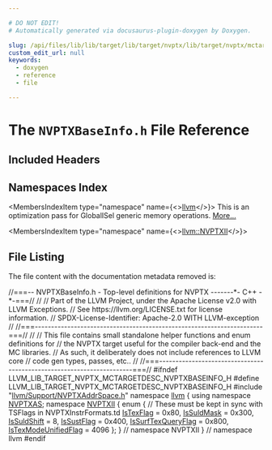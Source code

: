 ```yaml
---

# DO NOT EDIT!
# Automatically generated via docusaurus-plugin-doxygen by Doxygen.

slug: /api/files/lib/lib/target/lib/target/nvptx/lib/target/nvptx/mctargetdesc/nvptxbaseinfo-h
custom_edit_url: null
keywords:
  - doxygen
  - reference
  - file

---
```





# The `NVPTXBaseInfo.h` File Reference

<DoxygenPage pluginConfig={pluginConfig}>



## Included Headers

<IncludesList>
<IncludesListItem
  filePath="llvm/Support/NVPTXAddrSpace.h"
  permalink="/docs/api/files/include/include/llvm/include/llvm/support/nvptxaddrspace-h"
  isLocal="true" />
</IncludesList>

## Namespaces Index

<MembersIndex>

<MembersIndexItem
  type="namespace"
  name={<><a href="/docs/api/namespaces/llvm">llvm</a></>}>
This is an optimization pass for GlobalISel generic memory operations. <a href="/docs/api/namespaces/llvm/#details">More...</a>
</MembersIndexItem>

<MembersIndexItem
  type="namespace"
  name={<><a href="/docs/api/namespaces/llvm/nvptxii">llvm::NVPTXII</a></>}>
</MembersIndexItem>

</MembersIndex>


## File Listing

The file content with the documentation metadata removed is:

<ProgramListing>

<Link id="l00001" /><CodeLine lineNumber="1"><Highlight kind="comment">//===-- NVPTXBaseInfo.h - Top-level definitions for NVPTX -------&#42;- C++ -&#42;-===//</Highlight><Highlight kind="normal"></Highlight></CodeLine>
<Link id="l00002" /><CodeLine lineNumber="2"><Highlight kind="normal"></Highlight><Highlight kind="comment">//</Highlight><Highlight kind="normal"></Highlight></CodeLine>
<Link id="l00003" /><CodeLine lineNumber="3"><Highlight kind="normal"></Highlight><Highlight kind="comment">// Part of the LLVM Project, under the Apache License v2.0 with LLVM Exceptions.</Highlight><Highlight kind="normal"></Highlight></CodeLine>
<Link id="l00004" /><CodeLine lineNumber="4"><Highlight kind="normal"></Highlight><Highlight kind="comment">// See https://llvm.org/LICENSE.txt for license information.</Highlight><Highlight kind="normal"></Highlight></CodeLine>
<Link id="l00005" /><CodeLine lineNumber="5"><Highlight kind="normal"></Highlight><Highlight kind="comment">// SPDX-License-Identifier: Apache-2.0 WITH LLVM-exception</Highlight><Highlight kind="normal"></Highlight></CodeLine>
<Link id="l00006" /><CodeLine lineNumber="6"><Highlight kind="normal"></Highlight><Highlight kind="comment">//</Highlight><Highlight kind="normal"></Highlight></CodeLine>
<Link id="l00007" /><CodeLine lineNumber="7"><Highlight kind="normal"></Highlight><Highlight kind="comment">//===----------------------------------------------------------------------===//</Highlight><Highlight kind="normal"></Highlight></CodeLine>
<Link id="l00008" /><CodeLine lineNumber="8"><Highlight kind="normal"></Highlight><Highlight kind="comment">//</Highlight><Highlight kind="normal"></Highlight></CodeLine>
<Link id="l00009" /><CodeLine lineNumber="9"><Highlight kind="normal"></Highlight><Highlight kind="comment">// This file contains small standalone helper functions and enum definitions for</Highlight><Highlight kind="normal"></Highlight></CodeLine>
<Link id="l00010" /><CodeLine lineNumber="10"><Highlight kind="normal"></Highlight><Highlight kind="comment">// the NVPTX target useful for the compiler back-end and the MC libraries.</Highlight><Highlight kind="normal"></Highlight></CodeLine>
<Link id="l00011" /><CodeLine lineNumber="11"><Highlight kind="normal"></Highlight><Highlight kind="comment">// As such, it deliberately does not include references to LLVM core</Highlight><Highlight kind="normal"></Highlight></CodeLine>
<Link id="l00012" /><CodeLine lineNumber="12"><Highlight kind="normal"></Highlight><Highlight kind="comment">// code gen types, passes, etc..</Highlight><Highlight kind="normal"></Highlight></CodeLine>
<Link id="l00013" /><CodeLine lineNumber="13"><Highlight kind="normal"></Highlight><Highlight kind="comment">//</Highlight><Highlight kind="normal"></Highlight></CodeLine>
<Link id="l00014" /><CodeLine lineNumber="14"><Highlight kind="normal"></Highlight><Highlight kind="comment">//===----------------------------------------------------------------------===//</Highlight><Highlight kind="normal"></Highlight></CodeLine>
<Link id="l00015" /><CodeLine lineNumber="15"><Highlight kind="normal"></Highlight></CodeLine>
<Link id="l00016" /><CodeLine lineNumber="16"><Highlight kind="normal"></Highlight><Highlight kind="preprocessor">#ifndef LLVM&#95;LIB&#95;TARGET&#95;NVPTX&#95;MCTARGETDESC&#95;NVPTXBASEINFO&#95;H</Highlight><Highlight kind="normal"></Highlight></CodeLine>
<Link id="l00017" /><CodeLine lineNumber="17"><Highlight kind="normal"></Highlight><Highlight kind="preprocessor">#define LLVM&#95;LIB&#95;TARGET&#95;NVPTX&#95;MCTARGETDESC&#95;NVPTXBASEINFO&#95;H</Highlight><Highlight kind="normal"></Highlight></CodeLine>
<Link id="l00018" /><CodeLine lineNumber="18"><Highlight kind="normal"></Highlight></CodeLine>
<Link id="l00019" /><CodeLine lineNumber="19"><Highlight kind="normal"></Highlight><Highlight kind="preprocessor">#include &quot;<a href="/docs/api/files/include/include/llvm/include/llvm/support/nvptxaddrspace-h">llvm/Support/NVPTXAddrSpace.h</a>&quot;</Highlight><Highlight kind="normal"></Highlight></CodeLine>
<Link id="l00020" /><CodeLine lineNumber="20"><Highlight kind="normal"></Highlight><Highlight kind="keyword">namespace </Highlight><Highlight kind="normal"><a href="/docs/api/namespaces/llvm">llvm</a> &#123;</Highlight></CodeLine>
<Link id="l00021" /><CodeLine lineNumber="21"><Highlight kind="normal"></Highlight></CodeLine>
<Link id="l00022" /><CodeLine lineNumber="22"><Highlight kind="normal"></Highlight><Highlight kind="keyword">using namespace </Highlight><Highlight kind="normal"><a href="/docs/api/namespaces/llvm/nvptxas">NVPTXAS</a>;</Highlight></CodeLine>
<Link id="l00023" /><CodeLine lineNumber="23"><Highlight kind="normal"></Highlight></CodeLine>
<Link id="l00024" /><CodeLine lineNumber="24" lineLink="/docs/api/namespaces/llvm/nvptxii"><Highlight kind="normal"></Highlight><Highlight kind="keyword">namespace </Highlight><Highlight kind="normal"><a href="/docs/api/namespaces/llvm/nvptxii">NVPTXII</a> &#123;</Highlight></CodeLine>
<Link id="l00025" /><CodeLine lineNumber="25"><Highlight kind="normal"></Highlight><Highlight kind="keyword">enum</Highlight><Highlight kind="normal"> &#123;</Highlight></CodeLine>
<Link id="l00026" /><CodeLine lineNumber="26"><Highlight kind="normal">  </Highlight><Highlight kind="comment">// These must be kept in sync with TSFlags in NVPTXInstrFormats.td</Highlight><Highlight kind="normal"></Highlight></CodeLine>
<Link id="l00027" /><CodeLine lineNumber="27" lineLink="/docs/api/namespaces/llvm/nvptxii/#a5f9af300a988140dd183f490f949d29dab80475b9e0e11bd603c2ce0e76a8440f"><Highlight kind="normal">  <a href="/docs/api/namespaces/llvm/nvptxii/#a5f9af300a988140dd183f490f949d29dab80475b9e0e11bd603c2ce0e76a8440f">IsTexFlag</a> = 0x80,</Highlight></CodeLine>
<Link id="l00028" /><CodeLine lineNumber="28" lineLink="/docs/api/namespaces/llvm/nvptxii/#a5f9af300a988140dd183f490f949d29dadb26a374681c004ebb3fd3c54f4248d6"><Highlight kind="normal">  <a href="/docs/api/namespaces/llvm/nvptxii/#a5f9af300a988140dd183f490f949d29dadb26a374681c004ebb3fd3c54f4248d6">IsSuldMask</a> = 0x300,</Highlight></CodeLine>
<Link id="l00029" /><CodeLine lineNumber="29" lineLink="/docs/api/namespaces/llvm/nvptxii/#a5f9af300a988140dd183f490f949d29dae39102278f79e17c3e03ccaa583f7fde"><Highlight kind="normal">  <a href="/docs/api/namespaces/llvm/nvptxii/#a5f9af300a988140dd183f490f949d29dae39102278f79e17c3e03ccaa583f7fde">IsSuldShift</a> = 8,</Highlight></CodeLine>
<Link id="l00030" /><CodeLine lineNumber="30" lineLink="/docs/api/namespaces/llvm/nvptxii/#a5f9af300a988140dd183f490f949d29da7a32d0f5c55886087336880031d772f0"><Highlight kind="normal">  <a href="/docs/api/namespaces/llvm/nvptxii/#a5f9af300a988140dd183f490f949d29da7a32d0f5c55886087336880031d772f0">IsSustFlag</a> = 0x400,</Highlight></CodeLine>
<Link id="l00031" /><CodeLine lineNumber="31" lineLink="/docs/api/namespaces/llvm/nvptxii/#a5f9af300a988140dd183f490f949d29da1da3185413a5a55a845c16924ff4bcb5"><Highlight kind="normal">  <a href="/docs/api/namespaces/llvm/nvptxii/#a5f9af300a988140dd183f490f949d29da1da3185413a5a55a845c16924ff4bcb5">IsSurfTexQueryFlag</a> = 0x800,</Highlight></CodeLine>
<Link id="l00032" /><CodeLine lineNumber="32" lineLink="/docs/api/namespaces/llvm/nvptxii/#a5f9af300a988140dd183f490f949d29da24cb808faa26eb6c7ed09c880ce4ef8a"><Highlight kind="normal">  <a href="/docs/api/namespaces/llvm/nvptxii/#a5f9af300a988140dd183f490f949d29da24cb808faa26eb6c7ed09c880ce4ef8a">IsTexModeUnifiedFlag</a> = 4096</Highlight></CodeLine>
<Link id="l00033" /><CodeLine lineNumber="33"><Highlight kind="normal">&#125;;</Highlight></CodeLine>
<Link id="l00034" /><CodeLine lineNumber="34"><Highlight kind="normal">&#125; </Highlight><Highlight kind="comment">// namespace NVPTXII</Highlight><Highlight kind="normal"></Highlight></CodeLine>
<Link id="l00035" /><CodeLine lineNumber="35"><Highlight kind="normal"></Highlight></CodeLine>
<Link id="l00036" /><CodeLine lineNumber="36"><Highlight kind="normal">&#125; </Highlight><Highlight kind="comment">// namespace llvm</Highlight><Highlight kind="normal"></Highlight></CodeLine>
<Link id="l00037" /><CodeLine lineNumber="37"><Highlight kind="normal"></Highlight><Highlight kind="preprocessor">#endif</Highlight></CodeLine>

</ProgramListing>


</DoxygenPage>

